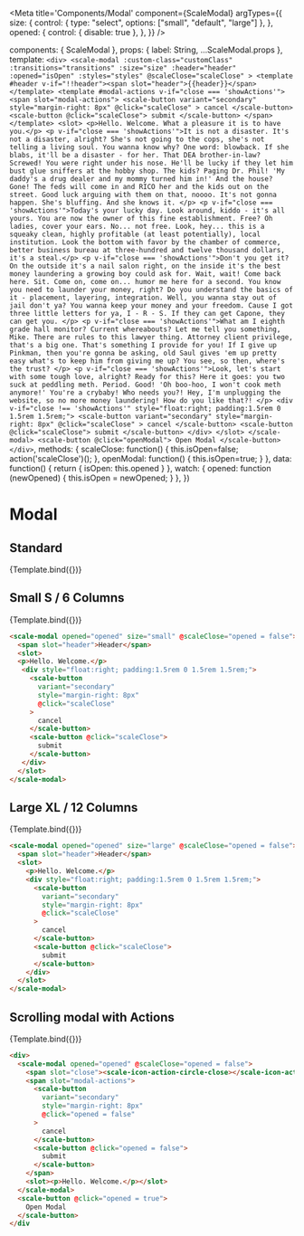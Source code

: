 
<Meta
  title='Components/Modal'
  component={ScaleModal}
  argTypes={{
    size: {
      control: {
        type: "select",
        options: ["small", "default", "large"]
      },
    },
    opened: {
      control: {
        disable: true
      },
    },
  }}
/>

  components: { ScaleModal },
  props: {
    label: String,
    ...ScaleModal.props
  },
  template: `
    <div>
      <scale-modal
        :custom-class="customClass"
        :transitions="transitions"
        :size="size"
        :header="header"
        :opened="isOpen"
        :styles="styles"
        @scaleClose="scaleClose"
      >
        <template #header v-if="!!header"><span slot="header">{{header}}</span></template>
        <template #modal-actions v-if="close === 'showActions'">
          <span slot="modal-actions">
            <scale-button
              variant="secondary"
              style="margin-right: 8px"
              @click="scaleClose"
            >
              cancel
            </scale-button>
            <scale-button @click="scaleClose">
              submit
            </scale-button>
          </span>
        </template>
        <slot>
          <p>Hello. Welcome. What a pleasure it is to have you.</p>
          <p v-if="close === 'showActions'">It is not a disaster. It's not a disaster, alright? She's not going to the cops, she's not telling a living soul. You wanna know why? One word: blowback. If she blabs, it'll be a disaster - for her. That DEA brother-in-law? Screwed! You were right under his nose. He'll be lucky if they let him bust glue sniffers at the hobby shop. The kids? Paging Dr. Phil! 'My daddy's a drug dealer and my mommy turned him in!' And the house? Gone! The feds will come in and RICO her and the kids out on the street. Good luck arguing with them on that, noooo. It's not gonna happen. She's bluffing. And she knows it. </p>
          <p v-if="close === 'showActions'">Today's your lucky day. Look around, kiddo - it's all yours. You are now the owner of this fine establishment. Free? Oh ladies, cover your ears. No... not free. Look, hey... this is a squeaky clean, highly profitable (at least potentially), local institution. Look the bottom with favor by the chamber of commerce, better business bureau at three-hundred and twelve thousand dollars, it's a steal.</p>
          <p v-if="close === 'showActions'">Don't you get it? On the outside it's a nail salon right, on the inside it's the best money laundering a growing boy could ask for. Wait, wait! Come back here. Sit. Come on, come on... humor me here for a second. You know you need to launder your money, right? Do you understand the basics of it - placement, layering, integration. Well, you wanna stay out of jail don't ya? You wanna keep your money and your freedom. Cause I got three little letters for ya, I - R - S. If they can get Capone, they can get you. </p>
          <p v-if="close === 'showActions'">What am I eighth grade hall monitor? Current whereabouts? Let me tell you something, Mike. There are rules to this lawyer thing. Attorney client privilege, that's a big one. That's something I provide for you! If I give up Pinkman, then you're gonna be asking, old Saul gives 'em up pretty easy what's to keep him from giving me up? You see, so then, where's the trust? </p>
          <p v-if="close === 'showActions'">Look, let's start with some tough love, alright? Ready for this? Here it goes: you two suck at peddling meth. Period. Good! 'Oh boo-hoo, I won't cook meth anymore!' You're a crybaby! Who needs you?! Hey, I'm unplugging the website, so no more money laundering! How do you like that?! </p>
          <div v-if="close !== 'showActions'" style="float:right; padding:1.5rem 0 1.5rem 1.5rem;">
            <scale-button
              variant="secondary"
              style="margin-right: 8px"
              @click="scaleClose"
            >
              cancel
            </scale-button>
            <scale-button @click="scaleClose">
              submit
            </scale-button>
          </div>
        </slot>
      </scale-modal>
      <scale-button @click="openModal">
        Open Modal
      </scale-button>
    </div>
  `,
   methods: {
     scaleClose: function() {
       this.isOpen=false;
       action('scaleClose')();
     },
     openModal: function() {
       this.isOpen=true;
     }
   },
   data: function() {
      return { isOpen: this.opened }
   },
   watch: {
     opened: function (newOpened) {
       this.isOpen = newOpened;
     }
   },
})

# Modal

## Standard

<Canvas withSource="none">
  <Story
    name='Standard L / 8 Columns'
    args={{
      opened: false,
      header: 'Header'
    }}
  >
    {Template.bind({})}
  </Story>
</Canvas>

<ArgsTable story='Standard L / 8 Columns' />


## Small S / 6 Columns

<Canvas withSource="none">
  <Story
    name='Small S / 6 Columns'
    args={{
      opened: false,
      header: 'Header',
      size: 'small'
    }}
  >
    {Template.bind({})}
  </Story>
</Canvas>

```html
<scale-modal opened="opened" size="small" @scaleClose="opened = false">
  <span slot="header">Header</span>
  <slot>
  <p>Hello. Welcome.</p>
   <div style="float:right; padding:1.5rem 0 1.5rem 1.5rem;">
     <scale-button
       variant="secondary"
       style="margin-right: 8px"
       @click="scaleClose"
     >
       cancel
     </scale-button>
     <scale-button @click="scaleClose">
       submit
     </scale-button>
   </div>
  </slot>
</scale-modal>
```


## Large XL / 12 Columns

<Canvas withSource="none">
  <Story
    name='Large XL / 12 Columns'
    args={{
      opened: false,
      header: 'Header',
      size: 'large'
    }}
  >
    {Template.bind({})}
  </Story>
</Canvas>

```html
<scale-modal opened="opened" size="large" @scaleClose="opened = false">
  <span slot="header">Header</span>
  <slot>
    <p>Hello. Welcome.</p>
    <div style="float:right; padding:1.5rem 0 1.5rem 1.5rem;">
      <scale-button
        variant="secondary"
        style="margin-right: 8px"
        @click="scaleClose"
      >
        cancel
      </scale-button>
      <scale-button @click="scaleClose">
        submit
      </scale-button>
    </div>
  </slot>
</scale-modal>
```


## Scrolling modal with Actions

<Canvas withSource="none">
  <Story
    name='Scrolling modal with Actions'
    args={{
      opened: false,
      header: 'Header',
      close: 'showActions',
    }}
  >
    {Template.bind({})}
  </Story>
</Canvas>

```html
<div>
  <scale-modal opened="opened" @scaleClose="opened = false">
    <span slot="close"><scale-icon-action-circle-close></scale-icon-action-circle-close></span>
    <span slot="modal-actions">
      <scale-button
        variant="secondary"
        style="margin-right: 8px"
        @click="opened = false"
      >
        cancel
      </scale-button>
      <scale-button @click="opened = false">
        submit
      </scale-button>
    </span>
    <slot><p>Hello. Welcome.</p></slot>
  </scale-modal>
  <scale-button @click="opened = true">
    Open Modal
  </scale-button>
</div
```
